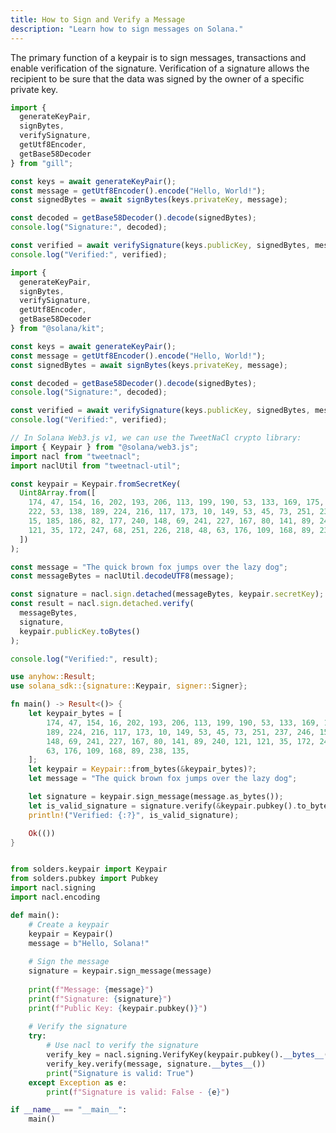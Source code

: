 ```yaml
---
title: How to Sign and Verify a Message
description: "Learn how to sign messages on Solana."
---
```


The primary function of a keypair is to sign messages, transactions and enable
verification of the signature. Verification of a signature allows the recipient
to be sure that the data was signed by the owner of a specific private key.

<CodeTabs storage="cookbook" flags="r">

```typescript !! title="Gill"
import {
  generateKeyPair,
  signBytes,
  verifySignature,
  getUtf8Encoder,
  getBase58Decoder
} from "gill";

const keys = await generateKeyPair();
const message = getUtf8Encoder().encode("Hello, World!");
const signedBytes = await signBytes(keys.privateKey, message);

const decoded = getBase58Decoder().decode(signedBytes);
console.log("Signature:", decoded);

const verified = await verifySignature(keys.publicKey, signedBytes, message);
console.log("Verified:", verified);
```

```typescript !! title="Kit"
import {
  generateKeyPair,
  signBytes,
  verifySignature,
  getUtf8Encoder,
  getBase58Decoder
} from "@solana/kit";

const keys = await generateKeyPair();
const message = getUtf8Encoder().encode("Hello, World!");
const signedBytes = await signBytes(keys.privateKey, message);

const decoded = getBase58Decoder().decode(signedBytes);
console.log("Signature:", decoded);

const verified = await verifySignature(keys.publicKey, signedBytes, message);
console.log("Verified:", verified);
```

```typescript !! title="Legacy"
// In Solana Web3.js v1, we can use the TweetNaCl crypto library:
import { Keypair } from "@solana/web3.js";
import nacl from "tweetnacl";
import naclUtil from "tweetnacl-util";

const keypair = Keypair.fromSecretKey(
  Uint8Array.from([
    174, 47, 154, 16, 202, 193, 206, 113, 199, 190, 53, 133, 169, 175, 31, 56,
    222, 53, 138, 189, 224, 216, 117, 173, 10, 149, 53, 45, 73, 251, 237, 246,
    15, 185, 186, 82, 177, 240, 148, 69, 241, 227, 167, 80, 141, 89, 240, 121,
    121, 35, 172, 247, 68, 251, 226, 218, 48, 63, 176, 109, 168, 89, 238, 135
  ])
);

const message = "The quick brown fox jumps over the lazy dog";
const messageBytes = naclUtil.decodeUTF8(message);

const signature = nacl.sign.detached(messageBytes, keypair.secretKey);
const result = nacl.sign.detached.verify(
  messageBytes,
  signature,
  keypair.publicKey.toBytes()
);

console.log("Verified:", result);
```

```rust !! title="Rust"
use anyhow::Result;
use solana_sdk::{signature::Keypair, signer::Signer};

fn main() -> Result<()> {
    let keypair_bytes = [
        174, 47, 154, 16, 202, 193, 206, 113, 199, 190, 53, 133, 169, 175, 31, 56, 222, 53, 138,
        189, 224, 216, 117, 173, 10, 149, 53, 45, 73, 251, 237, 246, 15, 185, 186, 82, 177, 240,
        148, 69, 241, 227, 167, 80, 141, 89, 240, 121, 121, 35, 172, 247, 68, 251, 226, 218, 48,
        63, 176, 109, 168, 89, 238, 135,
    ];
    let keypair = Keypair::from_bytes(&keypair_bytes)?;
    let message = "The quick brown fox jumps over the lazy dog";

    let signature = keypair.sign_message(message.as_bytes());
    let is_valid_signature = signature.verify(&keypair.pubkey().to_bytes(), message.as_bytes());
    println!("Verified: {:?}", is_valid_signature);

    Ok(())
}
```

```py !! title="Python"

from solders.keypair import Keypair
from solders.pubkey import Pubkey
import nacl.signing
import nacl.encoding

def main():
    # Create a keypair
    keypair = Keypair()
    message = b"Hello, Solana!"
    
    # Sign the message
    signature = keypair.sign_message(message)
    
    print(f"Message: {message}")
    print(f"Signature: {signature}")
    print(f"Public Key: {keypair.pubkey()}")
    
    # Verify the signature
    try:
        # Use nacl to verify the signature
        verify_key = nacl.signing.VerifyKey(keypair.pubkey().__bytes__())
        verify_key.verify(message, signature.__bytes__())
        print("Signature is valid: True")
    except Exception as e:
        print(f"Signature is valid: False - {e}")

if __name__ == "__main__":
    main()
```
</CodeTabs>
